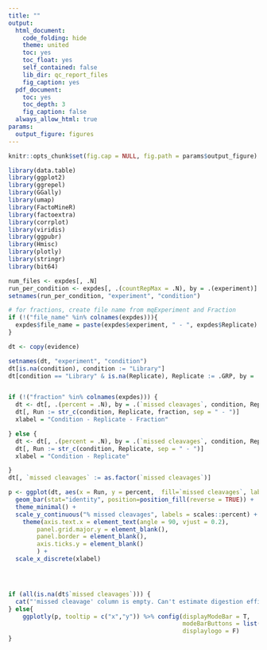 ```yaml
---
title: ""
output:
  html_document:
    code_folding: hide
    theme: united
    toc: yes
    toc_float: yes
    self_contained: false
    lib_dir: qc_report_files
    fig_caption: yes
  pdf_document:
    toc: yes
    toc_depth: 3
    fig_caption: false
  always_allow_html: true
params:
  output_figure: figures
---
```


```r
knitr::opts_chunk$set(fig.cap = NULL, fig.path = params$output_figure)

library(data.table)
library(ggplot2)
library(ggrepel)
library(GGally)
library(umap)
library(FactoMineR)
library(factoextra)
library(corrplot)
library(viridis)
library(ggpubr)
library(Hmisc)
library(plotly)
library(stringr)
library(bit64)

num_files <- expdes[, .N]
run_per_condition <- expdes[, .(countRepMax = .N), by = .(experiment)]
setnames(run_per_condition, "experiment", "condition")

# for fractions, create file name from mqExperiment and Fraction
if (!("file_name" %in% colnames(expdes))){
  expdes$file_name = paste(expdes$experiment, " - ", expdes$Replicate)
}


```


```r
dt <- copy(evidence)

setnames(dt, "experiment", "condition")
dt[is.na(condition), condition := "Library"]
dt[condition == "Library" & is.na(Replicate), Replicate := .GRP, by = .(`raw file`)]


if (!("fraction" %in% colnames(expdes))) {
  dt <- dt[, .(percent = .N), by = .(`missed cleavages`, condition, Replicate, fraction, `raw file`)]
  dt[, Run := str_c(condition, Replicate, fraction, sep = " - ")]
  xlabel = "Condition - Replicate - Fraction"

} else {
  dt <- dt[, .(percent = .N), by = .(`missed cleavages`, condition, Replicate, `raw file`)]
  dt[, Run := str_c(condition, Replicate, sep = " - ")]
  xlabel = "Condition - Replicate"

}
dt[, `missed cleavages` := as.factor(`missed cleavages`)]

p <- ggplot(dt, aes(x = Run, y = percent,  fill=`missed cleavages`, label=Run)) +
  geom_bar(stat="identity", position=position_fill(reverse = TRUE)) +
  theme_minimal() +
  scale_y_continuous("% missed cleavages", labels = scales::percent) +
    theme(axis.text.x = element_text(angle = 90, vjust = 0.2),
        panel.grid.major.y = element_blank(),
        panel.border = element_blank(),
        axis.ticks.y = element_blank()
        ) +
  scale_x_discrete(xlabel)




if (all(is.na(dt$`missed cleavages`))) { 
  cat("'missed cleavage' column is empty. Can't estimate digestion efficiency.")
} else{
    ggplotly(p, tooltip = c("x","y")) %>% config(displayModeBar = T, 
                                                 modeBarButtons = list(list('toImage')),
                                                 displaylogo = F)
}
```